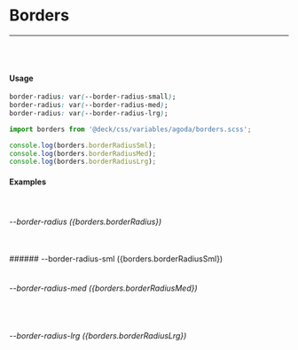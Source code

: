 

<Meta title="Design/Sass/Borders" />

# Borders

---

<br />
<br />

#### Usage

```css
border-radius: var(--border-radius-small);
border-radius: var(--border-radius-med);
border-radius: var(--border-radius-lrg);
```

```js
import borders from '@deck/css/variables/agoda/borders.scss';

console.log(borders.borderRadiusSml);
console.log(borders.borderRadiusMed);
console.log(borders.borderRadiusLrg);
```

#### Examples

<br />

###### --border-radius ({borders.borderRadius})

<Unstyled>
  <div
    style={{
      borderRadius: borders.borderRadius,
      border: `2px dotted black`,
      width: '100%',
      height: 100,
    }}
  />
</Unstyled>

<br />
###### --border-radius-sml ({borders.borderRadiusSml})

<Unstyled>
  <div
    style={{
      borderRadius: borders.borderRadiusSml,
      border: `2px dotted black`,
      width: '100%',
      height: 100,
    }}
  />
</Unstyled>

<br />

###### --border-radius-med ({borders.borderRadiusMed})

<Unstyled>
  <div
    style={{
      borderRadius: borders.borderRadiusMed,
      border: `2px dotted black`,
      width: '100%',
      height: 100,
    }}
  />
</Unstyled>

<br />

###### --border-radius-lrg ({borders.borderRadiusLrg})

<Unstyled>
  <div
    style={{
      borderRadius: borders.borderRadiusLrg,
      border: `2px dotted black`,
      width: '100%',
      height: 100,
    }}
  />
</Unstyled>
